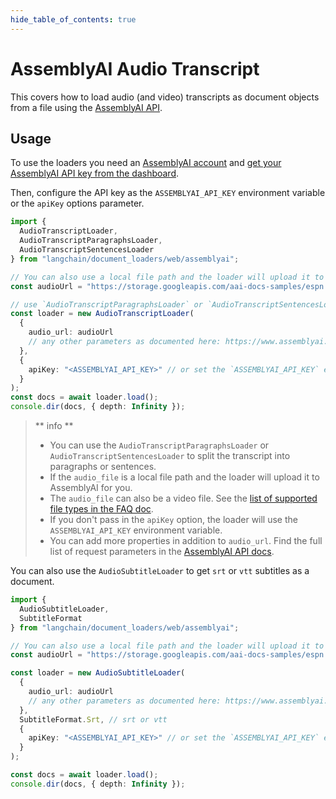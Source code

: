 ```yaml
---
hide_table_of_contents: true
---
```


# AssemblyAI Audio Transcript 

This covers how to load audio (and video) transcripts as document objects from a file using the [AssemblyAI API](https://www.assemblyai.com/docs/API%20reference/transcript).

## Usage

To use the loaders you need an [AssemblyAI account](https://www.assemblyai.com/dashboard/signup) and
[get your AssemblyAI API key from the dashboard](https://www.assemblyai.com/app/account).

Then, configure the API key as the `ASSEMBLYAI_API_KEY` environment variable or the `apiKey` options parameter.

```typescript
import {
  AudioTranscriptLoader,
  AudioTranscriptParagraphsLoader,
  AudioTranscriptSentencesLoader
} from "langchain/document_loaders/web/assemblyai";

// You can also use a local file path and the loader will upload it to AssemblyAI for you
const audioUrl = "https://storage.googleapis.com/aai-docs-samples/espn.m4a";

// use `AudioTranscriptParagraphsLoader` or `AudioTranscriptSentencesLoader` for splitting the transcript into paragraphs or sentences
const loader = new AudioTranscriptLoader(
  {
    audio_url: audioUrl
    // any other parameters as documented here: https://www.assemblyai.com/docs/API%20reference/transcript#create-a-transcript 
  },
  {
    apiKey: "<ASSEMBLYAI_API_KEY>" // or set the `ASSEMBLYAI_API_KEY` env variable
  }
);
const docs = await loader.load();
console.dir(docs, { depth: Infinity });
```

> ** info **
> - You can use the `AudioTranscriptParagraphsLoader` or `AudioTranscriptSentencesLoader` to split the transcript into paragraphs or sentences.
> - If the `audio_file` is a local file path and the loader will upload it to AssemblyAI for you.
> - The `audio_file` can also be a video file. See the [list of supported file types in the FAQ doc](https://www.assemblyai.com/docs/Concepts/faq#:~:text=file%20types%20are%20supported).
> - If you don't pass in the `apiKey` option, the loader will use the `ASSEMBLYAI_API_KEY` environment variable.
> - You can add more properties in addition to `audio_url`. Find the full list of request parameters in the [AssemblyAI API docs](https://www.assemblyai.com/docs/API%20reference/transcript#create-a-transcript).


You can also use the `AudioSubtitleLoader` to get `srt` or `vtt` subtitles as a document.

```typescript
import { 
  AudioSubtitleLoader, 
  SubtitleFormat 
} from "langchain/document_loaders/web/assemblyai";

// You can also use a local file path and the loader will upload it to AssemblyAI for you
const audioUrl = "https://storage.googleapis.com/aai-docs-samples/espn.m4a";

const loader = new AudioSubtitleLoader(
  {
    audio_url: audioUrl
    // any other parameters as documented here: https://www.assemblyai.com/docs/API%20reference/transcript#create-a-transcript 
  },
  SubtitleFormat.Srt, // srt or vtt
  {
    apiKey: "<ASSEMBLYAI_API_KEY>" // or set the `ASSEMBLYAI_API_KEY` env variable
  }
);

const docs = await loader.load();
console.dir(docs, { depth: Infinity });
```
